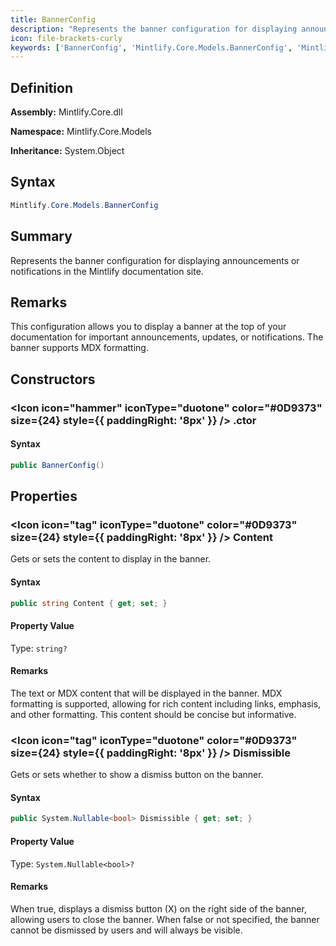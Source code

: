 ```yaml
---
title: BannerConfig
description: "Represents the banner configuration for displaying announcements or notifications in the Mintlify documentation site."
icon: file-brackets-curly
keywords: ['BannerConfig', 'Mintlify.Core.Models.BannerConfig', 'Mintlify.Core.Models', 'class', 'System.Object']
---
```


## Definition

**Assembly:** Mintlify.Core.dll

**Namespace:** Mintlify.Core.Models

**Inheritance:** System.Object

## Syntax

```csharp
Mintlify.Core.Models.BannerConfig
```

## Summary

Represents the banner configuration for displaying announcements or notifications in the Mintlify documentation site.

## Remarks

This configuration allows you to display a banner at the top of your documentation
            for important announcements, updates, or notifications. The banner supports MDX formatting.

## Constructors

### <Icon icon="hammer" iconType="duotone" color="#0D9373" size={24} style={{ paddingRight: '8px' }} />  .ctor

#### Syntax

```csharp
public BannerConfig()
```

## Properties

### <Icon icon="tag" iconType="duotone" color="#0D9373" size={24} style={{ paddingRight: '8px' }} />  Content

Gets or sets the content to display in the banner.

#### Syntax

```csharp
public string Content { get; set; }
```

#### Property Value

Type: `string?`

#### Remarks

The text or MDX content that will be displayed in the banner. MDX formatting
            is supported, allowing for rich content including links, emphasis, and other
            formatting. This content should be concise but informative.

### <Icon icon="tag" iconType="duotone" color="#0D9373" size={24} style={{ paddingRight: '8px' }} />  Dismissible

Gets or sets whether to show a dismiss button on the banner.

#### Syntax

```csharp
public System.Nullable<bool> Dismissible { get; set; }
```

#### Property Value

Type: `System.Nullable<bool>?`

#### Remarks

When true, displays a dismiss button (X) on the right side of the banner,
            allowing users to close the banner. When false or not specified, the banner
            cannot be dismissed by users and will always be visible.

